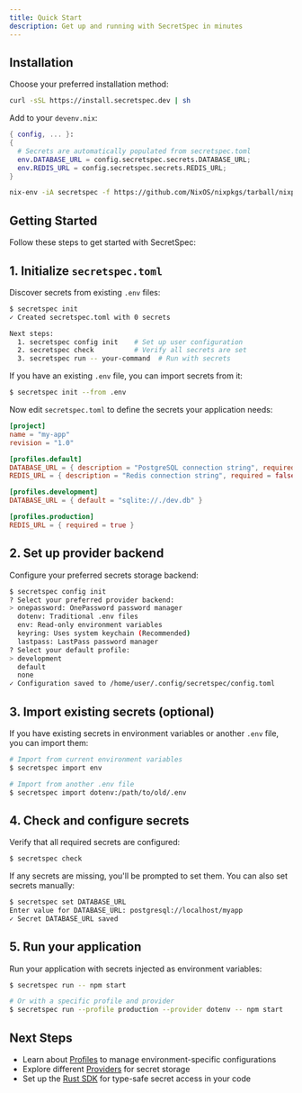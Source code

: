 ```yaml
---
title: Quick Start
description: Get up and running with SecretSpec in minutes
---
```



## Installation

Choose your preferred installation method:

<Tabs>
<TabItem label="Static Binary">

```bash
curl -sSL https://install.secretspec.dev | sh
```

</TabItem>
<TabItem label="Devenv.sh">

Add to your `devenv.nix`:

```nix
{ config, ... }:
{
  # Secrets are automatically populated from secretspec.toml
  env.DATABASE_URL = config.secretspec.secrets.DATABASE_URL;
  env.REDIS_URL = config.secretspec.secrets.REDIS_URL;
}
```

</TabItem>
<TabItem label="Nix">

```bash
nix-env -iA secretspec -f https://github.com/NixOS/nixpkgs/tarball/nixpkgs-unstable
```

</TabItem>
</Tabs>

## Getting Started

Follow these steps to get started with SecretSpec:

## 1. Initialize `secretspec.toml`

Discover secrets from existing `.env` files:

```bash
$ secretspec init
✓ Created secretspec.toml with 0 secrets

Next steps:
  1. secretspec config init    # Set up user configuration
  2. secretspec check          # Verify all secrets are set
  3. secretspec run -- your-command  # Run with secrets
```

If you have an existing `.env` file, you can import secrets from it:

```bash
$ secretspec init --from .env
```

Now edit `secretspec.toml` to define the secrets your application needs:

```toml
[project]
name = "my-app"
revision = "1.0"

[profiles.default]
DATABASE_URL = { description = "PostgreSQL connection string", required = true }
REDIS_URL = { description = "Redis connection string", required = false }

[profiles.development]
DATABASE_URL = { default = "sqlite://./dev.db" }

[profiles.production]
REDIS_URL = { required = true }
```

## 2. Set up provider backend

Configure your preferred secrets storage backend:

```bash
$ secretspec config init
? Select your preferred provider backend:
> onepassword: OnePassword password manager
  dotenv: Traditional .env files
  env: Read-only environment variables
  keyring: Uses system keychain (Recommended)
  lastpass: LastPass password manager
? Select your default profile:
> development
  default
  none
✓ Configuration saved to /home/user/.config/secretspec/config.toml
```

## 3. Import existing secrets (optional)

If you have existing secrets in environment variables or another `.env` file, you can import them:

```bash
# Import from current environment variables
$ secretspec import env

# Import from another .env file
$ secretspec import dotenv:/path/to/old/.env
```

## 4. Check and configure secrets

Verify that all required secrets are configured:

```bash
$ secretspec check
```

If any secrets are missing, you'll be prompted to set them. You can also set secrets manually:

```bash
$ secretspec set DATABASE_URL
Enter value for DATABASE_URL: postgresql://localhost/myapp
✓ Secret DATABASE_URL saved
```

## 5. Run your application

Run your application with secrets injected as environment variables:

```bash
$ secretspec run -- npm start

# Or with a specific profile and provider
$ secretspec run --profile production --provider dotenv -- npm start
```

## Next Steps

- Learn about [Profiles](/concepts/profiles/) to manage environment-specific configurations
- Explore different [Providers](/concepts/providers/) for secret storage
- Set up the [Rust SDK](/sdk/rust/) for type-safe secret access in your code
